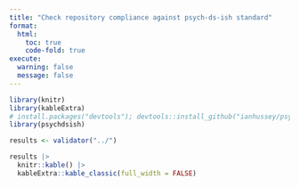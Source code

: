 ```yaml
---
title: "Check repository compliance against psych-ds-ish standard"
format:
  html:
    toc: true
    code-fold: true
execute:
  warning: false
  message: false
---
```


```r

library(knitr)
library(kableExtra)
# install.packages("devtools"); devtools::install_github("ianhussey/psychdsish")
library(psychdsish)

results <- validator("../") 

results |>
  knitr::kable() |>
  kableExtra::kable_classic(full_width = FALSE)

```


